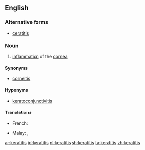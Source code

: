 ==English==
{{rfe|lang=en}}
===Alternative forms===
*[[ceratitis]]

===Noun===
{{en-noun|keratitises|keratitides}}
{{wikipedia}}

# {{context|disease|lang=en}} [[inflammation]] of the [[cornea]]

====Synonyms====
*[[corneitis]]

====Hyponyms====
*[[keratoconjunctivitis]]

====Translations====
{{trans-top|inflammation of the cornea}}
* French: {{t+|fr|kératite|f}}
{{trans-mid}}
* Malay: {{t|ms|radang kornea}}, {{t|ms|keratitis}}
{{trans-bottom}}

[[ar:keratitis]]
[[id:keratitis]]
[[nl:keratitis]]
[[sh:keratitis]]
[[ta:keratitis]]
[[zh:keratitis]]